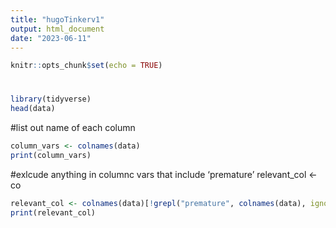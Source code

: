 ```yaml
---
title: "hugoTinkerv1"
output: html_document
date: "2023-06-11"
---
```


```r
knitr::opts_chunk$set(echo = TRUE)
```
#
```r
library(tidyverse)
head(data)
```
#list out name of each column 
```r
column_vars <- colnames(data)
print(column_vars)
```
#exlcude anything in columnc vars that include 'premature'
relevant_col <- co
```r
relevant_col <- colnames(data)[!grepl("premature", colnames(data), ignore.case = TRUE)]
print(relevant_col)
```
#
```r

```

